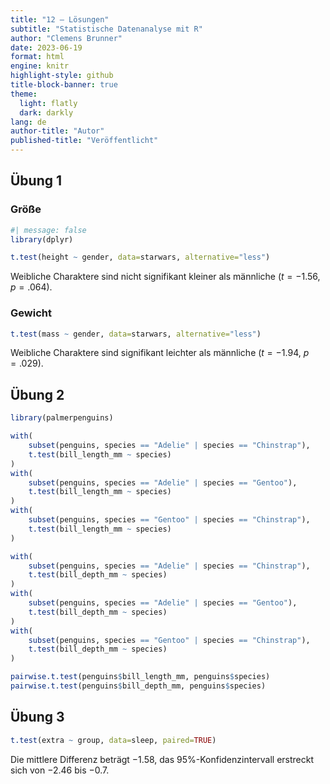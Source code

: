 ```yaml
---
title: "12 – Lösungen"
subtitle: "Statistische Datenanalyse mit R"
author: "Clemens Brunner"
date: 2023-06-19
format: html
engine: knitr
highlight-style: github
title-block-banner: true
theme:
  light: flatly
  dark: darkly
lang: de
author-title: "Autor"
published-title: "Veröffentlicht"
---
```


## Übung 1

### Größe

```r
#| message: false
library(dplyr)

t.test(height ~ gender, data=starwars, alternative="less")
```

Weibliche Charaktere sind nicht signifikant kleiner als männliche ($t=-1.56$, $p = .064$).

### Gewicht

```r
t.test(mass ~ gender, data=starwars, alternative="less")
```

Weibliche Charaktere sind signifikant leichter als männliche ($t=-1.94$, $p = .029$).


## Übung 2

```r
library(palmerpenguins)

with(
    subset(penguins, species == "Adelie" | species == "Chinstrap"),
    t.test(bill_length_mm ~ species)
)
with(
    subset(penguins, species == "Adelie" | species == "Gentoo"),
    t.test(bill_length_mm ~ species)
)
with(
    subset(penguins, species == "Gentoo" | species == "Chinstrap"),
    t.test(bill_length_mm ~ species)
)

with(
    subset(penguins, species == "Adelie" | species == "Chinstrap"),
    t.test(bill_depth_mm ~ species)
)
with(
    subset(penguins, species == "Adelie" | species == "Gentoo"),
    t.test(bill_depth_mm ~ species)
)
with(
    subset(penguins, species == "Gentoo" | species == "Chinstrap"),
    t.test(bill_depth_mm ~ species)
)

pairwise.t.test(penguins$bill_length_mm, penguins$species)
pairwise.t.test(penguins$bill_depth_mm, penguins$species)
```


## Übung 3

```r
t.test(extra ~ group, data=sleep, paired=TRUE)
```

Die mittlere Differenz beträgt −1.58, das 95%-Konfidenzintervall erstreckt sich von −2.46 bis −0.7.
